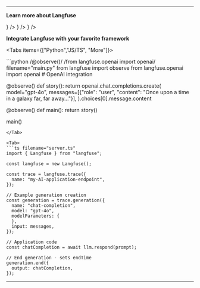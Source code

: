 

---

**Learn more about Langfuse**

<Cards num={4}>
  <Card title="Docs" href="/docs" icon={<BookOpen />} />
  <Card title="Video introduction" href="/watch-demo" icon={<VideoIcon />} />
  <Card
    title="Sign Up (Free)"
    href="https://cloud.langfuse.com/"
    icon={<UserPlus />}
  />
</Cards>

**Integrate Langfuse with your favorite framework**

<Tabs items={["Python","JS/TS", "More"]}>

<Tab>
```python /@observe()/ /from langfuse.openai import openai/ filename="main.py"
from langfuse import observe
from langfuse.openai import openai # OpenAI integration

@observe()
def story():
return openai.chat.completions.create(
model="gpt-4o",
messages=[{"role": "user", "content": "Once upon a time in a galaxy far, far away..."}],
).choices[0].message.content

@observe()
def main():
return story()

main()

````
</Tab>

<Tab>
```ts filename="server.ts"
import { Langfuse } from "langfuse";

const langfuse = new Langfuse();

const trace = langfuse.trace({
  name: "my-AI-application-endpoint",
});

// Example generation creation
const generation = trace.generation({
  name: "chat-completion",
  model: "gpt-4o",
  modelParameters: {
  },
  input: messages,
});

// Application code
const chatCompletion = await llm.respond(prompt);

// End generation - sets endTime
generation.end({
  output: chatCompletion,
});
````

</Tab>

<Tab>

<IntegrationsGrid />

</Tab>

</Tabs>

---
